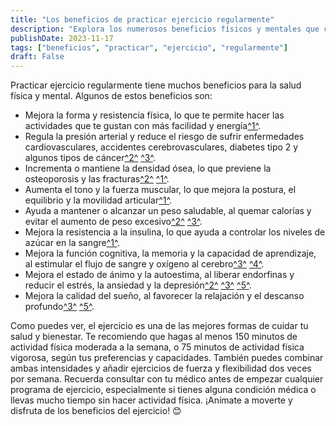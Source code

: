 ```yaml
---
title: "Los beneficios de practicar ejercicio regularmente"
description: "Explora los numerosos beneficios físicos y mentales que conlleva mantener una rutina de ejercicio regular."
publishDate: 2023-11-17
tags: ["beneficios", "practicar", "ejercicio", "regularmente"]
draft: False
---
```


[1]: https://www.mayoclinic.org/es/healthy-lifestyle/fitness/in-depth/exercise/art-20048389
[2]: https://www.nia.nih.gov/espanol/beneficios-ejercicio-actividad-fisica
[3]: https://www.cdc.gov/physicalactivity/basics/spanish/los-beneficios-de-la-actividad-fisica.htm
[4]: https://www.webconsultas.com/ejercicio-y-deporte/vida-activa/beneficios-del-ejercicio-fisico-869
[5]: https://avena.io/blog/ventajas-ejercicio-fisico/

Practicar ejercicio regularmente tiene muchos beneficios para la salud física y mental. Algunos de estos beneficios son:

- Mejora la forma y resistencia física, lo que te permite hacer las actividades que te gustan con más facilidad y energía[^1^][4].
- Regula la presión arterial y reduce el riesgo de sufrir enfermedades cardiovasculares, accidentes cerebrovasculares, diabetes tipo 2 y algunos tipos de cáncer[^2^][1] [^3^][2].
- Incrementa o mantiene la densidad ósea, lo que previene la osteoporosis y las fracturas[^2^][1] [^1^][4].
- Aumenta el tono y la fuerza muscular, lo que mejora la postura, el equilibrio y la movilidad articular[^1^][4].
- Ayuda a mantener o alcanzar un peso saludable, al quemar calorías y evitar el aumento de peso excesivo[^2^][1] [^3^][2].
- Mejora la resistencia a la insulina, lo que ayuda a controlar los niveles de azúcar en la sangre[^1^][4].
- Mejora la función cognitiva, la memoria y la capacidad de aprendizaje, al estimular el flujo de sangre y oxígeno al cerebro[^3^][2] [^4^][3].
- Mejora el estado de ánimo y la autoestima, al liberar endorfinas y reducir el estrés, la ansiedad y la depresión[^2^][1] [^3^][2] [^5^][5].
- Mejora la calidad del sueño, al favorecer la relajación y el descanso profundo[^3^][2] [^5^][5].

Como puedes ver, el ejercicio es una de las mejores formas de cuidar tu salud y bienestar. Te recomiendo que hagas al menos 150 minutos de actividad física moderada a la semana, o 75 minutos de actividad física vigorosa, según tus preferencias y capacidades. También puedes combinar ambas intensidades y añadir ejercicios de fuerza y flexibilidad dos veces por semana. Recuerda consultar con tu médico antes de empezar cualquier programa de ejercicio, especialmente si tienes alguna condición médica o llevas mucho tiempo sin hacer actividad física. ¡Anímate a moverte y disfruta de los beneficios del ejercicio! 😊
